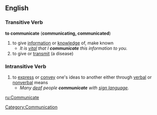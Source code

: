 ==English==
===Transitive Verb===
'''to communicate''' ('''communicating, communicated''')
# to give [[information]] or [[knowledge]] of, make known
#*''It is [[vital]] that I '''communicate''' this information to you.''
# to give or [[transmit]] (a disease)

===Intransitive Verb===
# to [[express]] or [[convey]] one's ideas to another either through [[verbal]] or [[nonverbal]] means
#*''Many [[deaf]] people '''communicate''' with [[sign language]].''

[[Category:Communication]]
[[ru:Communicate]]